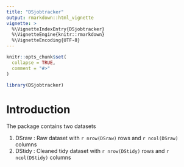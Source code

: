 ```yaml
---
title: "DSjobtracker"
output: rmarkdown::html_vignette
vignette: >
  %\VignetteIndexEntry{DSjobtracker}
  %\VignetteEngine{knitr::rmarkdown}
  %\VignetteEncoding{UTF-8}
---
```


```r
knitr::opts_chunk$set(
  collapse = TRUE,
  comment = "#>"
)
```

```r
library(DSjobtracker)
```

# Introduction

The package contains two datasets

1. DSraw : Raw dataset with `r nrow(DSraw)` rows and `r ncol(DSraw)` columns
2. DStidy : Cleaned tidy dataset with `r nrow(DStidy)` rows and `r ncol(DStidy)` columns
